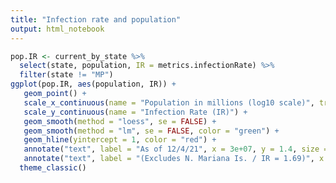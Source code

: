```yaml
---
title: "Infection rate and population"
output: html_notebook
---
```


```r
pop.IR <- current_by_state %>%
  select(state, population, IR = metrics.infectionRate) %>%
  filter(state != "MP")
ggplot(pop.IR, aes(population, IR)) +
   geom_point() +
   scale_x_continuous(name = "Population in millions (log10 scale)", trans = "log10", breaks = c(1e+06, 3e+06, 1e+07, 3e+07), labels = c("1", "3", "10", "30")) +
   scale_y_continuous(name = "Infection Rate (IR)") +
   geom_smooth(method = "loess", se = FALSE) +
   geom_smooth(method = "lm", se = FALSE, color = "green") +
   geom_hline(yintercept = 1, color = "red") +
   annotate("text", label = "As of 12/4/21", x = 3e+07, y = 1.4, size = 4, color = "grey60") +
   annotate("text", label = "(Excludes N. Mariana Is. / IR = 1.69)", x = 2e+07, y = 0.75, size = 3, color = "grey60") +
  theme_classic()
```

   